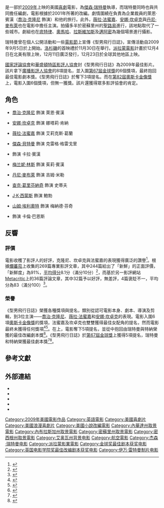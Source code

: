 {{NoteTA
|G1=Movie
|G2=Show
|T=zh-tw:型男飛行日誌 (電影);zh-hk:寡佬飛行日記 (電影);zh-cn:在云端 (电影);
|1=zh-tw:型男飛行日誌;zh-hk:寡佬飛行日記;zh-cn:在云端;
|2=zh-hans:贾森;zh-hk:積遜;zh-tw:傑森;
|3=zh-hans:雷特曼;zh-hk:懷文;zh-tw:瑞特曼;
|4=zh-hans:肯德里克;zh-hk:姬妲妮;zh-tw:肯德里克;
}}
{{Infobox film
| name           = 型男飛行日誌
| original_name  = {{lang|en|''Up in the Air''}}
| image          = Up in the Air movie.jpg
| alt            = 
| caption        = 劇院發行海報
| director       = [[傑森·瑞特曼|傑森·瑞特曼]]
| producer       = {{Plainlist|
* {{link-en|丹尼爾·達比奇|Daniel Dubiecki}}
* 傑佛瑞·克利福德
* [[伊萬·雷特曼|伊萬·雷特曼]]
* 傑森·瑞特曼
}}
| screenplay     = {{Plainlist|
* 傑森·瑞特曼
* {{link-en|謝爾登·特納|Sheldon Turner}}
}}
| based_on       = {{Based on|{{link-en|型男飛行日誌 (小說)|Up in the Air (novel)|型男飛行日誌}}|{{link-en|沃爾特·基恩|Walter Kirn}}}}
| starring       = {{Plainlist|
* [[喬治·克隆尼|喬治·克隆尼]]
* [[薇拉·法蜜嘉|薇拉·法蜜嘉]]
* [[安娜·坎卓克|安娜·坎卓克]]
* [[梅蘭妮·林斯|梅蘭妮·林斯]]
* [[丹尼·麥布萊|丹尼·麥布萊]]
* [[傑森·貝特曼|傑森·貝特曼]]
}}
| music          = {{link-en|羅爾夫·肯特|Rolfe Kent}}
| cinematography = {{link-en|艾瑞克·史帝堡|Eric Steelberg}}
| editing        = {{link-en|黛娜·E·葛勞勃曼|Dana E. Glauberman}}
| production companies         = {{Plainlist|
* Cold Spring Pictures<ref>{{cite web |url=http://www.hollywoodreporter.com/news/executive-suite-tom-pollock-ivan-165068 |title=Executive Suite: Tom Pollock and Ivan Reitman |publisher=The Hollywood Reporter |date=2011-10-03 |accessdate=2014-01-25 |archive-date=2011-03-15 |archive-url=https://web.archive.org/web/20110315072355/http://www.hollywoodreporter.com/news/executive-suite-tom-pollock-ivan-165068 |dead-url=no }}</ref>
* [[夢工廠|夢工廠]]
* The Montecito Picture Company
* Rickshaw Productions
* Right of Way Films
}}
| distributor    = [[派拉蒙電影|派拉蒙電影]]
| released       = {{Film date|2009|9|5|{{link-en|特柳賴德電影節|Telluride Film Festival}}|2009|12|4|美國}}
| runtime        = 109分鐘<!-- U.S. theatrical release: 109:11 -->
| country        = {{USA}}
| language       = 英語
| budget         = $2,500萬美元<ref name="LA Times 2009-11-29">{{cite web|last=Abramowitz|first=Rachel|title=Jason Reitman firmly at the controls in 'Up in the Air'|work=[[洛杉磯時報|Los Angeles Times]]|date=November 29, 2009|url=http://www.latimes.com/entertainment/news/la-ca-reitman29-2009nov29,0,3566742.story|accessdate=November 29, 2009|archive-date=2009-12-02|archive-url=https://web.archive.org/web/20091202065049/http://www.latimes.com/entertainment/news/la-ca-reitman29-2009nov29,0,3566742.story|dead-url=no}}</ref><ref name="WSJ 2009-11-27">{{cite web|last=Schuker|first=Lauren A.E.|title=Director Jason Reitman on 'Up in the Air'|work=[[華爾街日報|The Wall Street Journal]]|date=November 27, 2009|url=https://online.wsj.com/article/SB10001424052748703499404574558200619748462.html|accessdate=November 29, 2009|archive-date=2012-11-11|archive-url=https://web.archive.org/web/20121111164840/http://online.wsj.com/article/SB10001424052748703499404574558200619748462.html|dead-url=no}}</ref>
| gross          = $1.668億美元
| cn_name        = 在云端
| tw_name        = 型男飛行日誌
| hk_name        = 寡佬飛行日記
}}
{{作品名稱|name=''Up in the Air''|hk=寡佬飛行日記|tw=型男飛行日誌|cn=在云端}}是一部於[[2009年電影|2009年]]上映的美國[[喜劇片|喜劇]]電影，為[[傑森·瑞特曼|傑森·瑞特曼]]執導，而瑞特曼同時也與{{link-en|謝爾登·特納|Sheldon Turner}}共同擔任編劇，電影根據{{link-en|沃爾特·基恩|Walter Kirn}}於2001年所著的{{link-en|型男飛行日誌 (小說)|Up in the Air (novel)|同名小說}}改編。劇情圍繞在負責為企業裁員的萊恩·賓漢（[[喬治·克隆尼|喬治·克隆尼]] 飾演）和他的旅行。此外，[[薇拉·法蜜嘉|薇拉·法蜜嘉]]、[[安娜·坎卓克|安娜·坎卓克]]與[[丹尼·麥布萊|丹尼·麥布萊]]也在電影中擔任主演。拍攝多半於密蘇里州的[[聖路易_(密蘇里州)|聖路易]]進行，該地點取代了一些城市。劇組也在[[底特律|底特律]]、[[奧馬哈_(內布拉斯加州)|奧馬哈]]、[[拉斯維加斯|拉斯維加斯]]及[[邁阿密|邁阿密]]為幾個場景進行攝影。

瑞特曼曾在個人公開活動和一些[[電影節|電影節]]上宣傳《型男飛行日誌》，宣傳活動自2009年9月5日於{{link-en|特柳賴德電影節|Telluride Film Festival}}上開始。[[洛杉磯|洛杉磯]]的首映禮於11月30日在{{link-en|福克斯劇院 (西木區)|Fox Theater, Westwood Village|福克斯劇院}}舉行。[[派拉蒙電影|派拉蒙電影]]計畫於12月4日在北美有限上映，12月11日廣泛發行，12月23日於全球其他地區上映。

[[國家評論協會|國家評論協會]]和[[華盛頓特區影評人協會|華盛頓特區影評人協會]]封《型男飛行日誌》為2009年最佳影片。該片拿下[[廣播影評人協會|廣播影評人協會]]的8項提名，並入圍[[第67屆金球獎|第67屆金球獎]]的6個獎項，最終抱回最佳電影劇本獎。《型男飛行日誌》於{{link-en|第16屆美國演員工會獎|16th Screen Actors Guild Awards}}奪下3項提名。而在[[第82屆奧斯卡金像獎|第82屆奧斯卡金像獎]]上，電影入圍6個獎項，但無一獲獎。該片還獲得眾多影評協會的肯定。

== 角色 ==

* [[喬治·克隆尼|喬治·克隆尼]] 飾演 萊恩·賓漢

* [[安娜·坎卓克|安娜·坎卓克]] 飾演 娜塔莉·肯納 

* [[薇拉·法蜜嘉|薇拉·法蜜嘉]] 飾演 艾莉克斯·葛蘭

* [[傑森·貝特曼|傑森·貝特曼]] 飾演 克雷格·格雷戈里

* {{link-en|艾美·莫爾頓|Amy Morton}} 飾演 卡拉·賓漢

* [[梅兰妮·林斯|梅兰妮·林斯]] 飾演 茱莉·賓漢

* [[丹尼·麥布萊|丹尼·麥布萊]] 飾演 吉姆·米勒

* [[查克·葛里芬納奇|查克·葛里芬納奇]] 飾演 史蒂夫

* [[J·K·西蒙斯|J·K·西蒙斯]] 飾演 鮑勃

* [[山姆·埃利奧特|山姆·埃利奧特]] 飾演 梅納德·芬奇

* {{link-en|塔瑪拉·瓊斯|Tamala Jones}} 飾演 卡倫·巴恩斯

== 反響 ==

=== 評價 ===

電影收穫了影評人的好評，克隆尼、坎卓克與法蜜嘉的表現獲得廣泛的讚譽<ref name="HR 2009-09-07">{{cite web|last=Fernandez|first=Jay A.|title=Optimism in 'Air' as Telluride ends|work=[[好萊塢報導|The Hollywood Reporter]]|date=September 7, 2009|url=http://www.hollywoodreporter.com/hr/content_display/film/news/e3i27b2ea26515fca07b9a6161e18d88d29|accessdate=September 7, 2009|deadurl=yes|archiveurl=https://web.archive.org/web/20090911080352/http://www.hollywoodreporter.com/hr/content_display/film/news/e3i27b2ea26515fca07b9a6161e18d88d29|archivedate=2009-09-11}}</ref>。根據[[爛蕃茄|爛蕃茄]]上收集的269篇專業影評文章，其中244篇給出了「新鮮」的正面評價，「新鮮度」為91%，[[加權平均數|平均得分]]8.1分（滿分10分）<ref name="rot">{{cite web|url=http://www.rottentomatoes.com/m/up_in_the_air_2009/|title=Up in the Air (2009)|publisher=[[爛番茄|Rotten Tomatoes]]|accessdate=June 11, 2010|archive-date=2010-06-23|archive-url=https://web.archive.org/web/20100623023657/http://www.rottentomatoes.com/m/up_in_the_air_2009/|dead-url=no}}</ref>，而基於另一影評網站[[Metacritic|Metacritic]]上的36篇評論文章，其中32篇予以好評，無差評，4篇褒貶不一，平均分為83（滿分100）<ref name="meta">{{cite web|url=http://www.metacritic.com/movie/up-in-the-air|title=Up in the Air: Reviews (2009)|publisher=[[Metacritic|Metacritic]]|accessdate=January 24, 2010|archive-date=2012-06-17|archive-url=https://www.webcitation.org/68TzTCMV0?url=http://www.metacritic.com/movie/up-in-the-air|dead-url=no}}</ref>。

=== 榮譽 ===

{{Main|在云端获奖与提名列表}}

《型男飛行日誌》榮獲各種獎項與提名，類別從認可電影本身、劇本、導演及剪輯，到3位主演——[[喬治·克隆尼|喬治·克隆尼]]、[[薇拉·法蜜嘉|薇拉·法蜜嘉]]和[[安娜·坎卓克|安娜·坎卓克]]的表現。電影入圍6項[[第82屆奧斯卡金像獎|奧斯卡金像獎]]的獎項，法蜜嘉及坎卓克也雙雙獲得最佳女配角的提名，然而電影最終未獲得任何獎項<ref>{{cite web|url=http://www.digitalspy.co.uk/movies/news/a206942/in-full-oscars-2010-the-winners.html|title=In Full: Oscars 2010 – The Winners|work=[[數碼間諜|Digital Spy]]|publisher={{link-en|阿榭特·菲利帕奇媒體|Hachette Filipacchi Médias|Hachette Filipacchi (UK) Ltd}}|first=Simon|last=Reynolds|date=March 7, 2010|accessdate=July 17, 2010|archive-date=2010-06-20|archive-url=https://web.archive.org/web/20100620151948/http://www.digitalspy.co.uk/movies/news/a206942/in-full-oscars-2010-the-winners.html|dead-url=no}}</ref><ref>{{cite web|url=http://www.oscars.org/awards/academyawards/82/nominees.html|title=Nominees & Winners for the 82nd Academy Awards|publisher=[[美國電影藝術與科學學會|Academy of Motion Picture Arts and Sciences]]|accessdate=July 17, 2010|archive-date=2014-10-01|archive-url=https://web.archive.org/web/20141001195317/http://www.oscars.org/awards/academyawards/82/nominees.html|dead-url=no}}</ref>。在{{link-en|第63屆英國電影學院獎|63rd British Academy Film Awards}}上，電影奪下5項提名，並從中抱回由瑞特曼與特納榮獲的最佳改編劇本獎<ref>{{cite web|url=http://www.bafta.org/awards/film/film-awards-nominations,949,BA.html|title=BAFTA Winners 2010|work=[[英國電影學院獎|British Academy Film Awards]]|date=January 21, 2010|publisher=[[英國電影和電視藝術學院|British Academy of Film and Television Arts]]|accessdate=July 17, 2010|deadurl=yes|archiveurl=https://web.archive.org/web/20110917150110/http://www.bafta.org/awards/film/film-awards-nominations%2C949%2CBA.html|archivedate=2011年9月17日}}</ref>。《型男飛行日誌》於[[第67屆金球獎|第67屆金球獎]]上獲得5項提名，瑞特曼和特納榮獲最佳劇本獎<ref>{{cite web|url=http://screencrave.com/2010-01-17/golden-globes-2010-winner-for-best-supporting-actor/|title=Golden Globes 2010: Christoph Waltz Wins for Best Supporting Actor|last=Ciarrocchi|first=Justine|date=January 17, 2010|work=Screen Crave|publisher=uCrave|accessdate=April 30, 2010|deadurl=yes|archiveurl=https://web.archive.org/web/20110726072539/http://screencrave.com/2010-01-17/golden-globes-2010-winner-for-best-supporting-actor/|archivedate=2011-07-26}}</ref><ref>{{cite web|url=https://www.theguardian.com/culture/2009/dec/15/golden-globes-nominations|title=Golden Globes nominations: the 2010 list in full|date=December 15, 2009|work=[[衛報|The Guardian]]|publisher=[[衛報媒體集團|Guardian News and Media Limited]]|accessdate=January 31, 2010|location=London|archive-date=2014-04-21|archive-url=https://web.archive.org/web/20140421220224/https://www.theguardian.com/culture/2009/dec/15/golden-globes-nominations|dead-url=no}}</ref>。

== 參考文獻 ==
{{reflist|colwidth=30em}}

== 外部連結 ==
* {{imdb title|1193138|型男飛行日誌}}
* {{rotten-tomatoes|up_in_the_air_2009|型男飛行日誌}}
* {{douban|3077791|型男飛行日誌}}
* {{metacritic film|id=upintheair|title=型男飛行日誌}}
* {{mojo title|upintheair|型男飛行日誌}}

{{杰森·雷特曼}}
{{DEFAULTSORT:Up In The Air (Film)}}
[[Category:2009年美國電影作品|Category:2009年美國電影作品]]
[[Category:英語電影|Category:英語電影]]
[[Category:美國喜劇片|Category:美國喜劇片]]
[[Category:美國浪漫喜劇片|Category:美國浪漫喜劇片]]
[[Category:美國小說改編電影|Category:美國小說改編電影]]
[[Category:內華達州取景電影|Category:內華達州取景電影]]
[[Category:內布拉斯加州取景電影|Category:內布拉斯加州取景電影]]
[[Category:密蘇里州取景電影|Category:密蘇里州取景電影]]
[[Category:密西根州取景電影|Category:密西根州取景電影]]
[[Category:艾奥瓦州背景电影|Category:艾奥瓦州背景电影]]
[[Category:航空電影|Category:航空電影]]
[[Category:杰森·瑞特曼电影|Category:杰森·瑞特曼电影]]
[[Category:派拉蒙影業電影|Category:派拉蒙影業電影]]
[[Category:金球奖最佳剧本获奖电影|Category:金球奖最佳剧本获奖电影]]
[[Category:英国电影学院奖最佳改编剧本获奖电影|Category:英国电影学院奖最佳改编剧本获奖电影]]
[[Category:伊万·雷特曼制片电影|Category:伊万·雷特曼制片电影]]